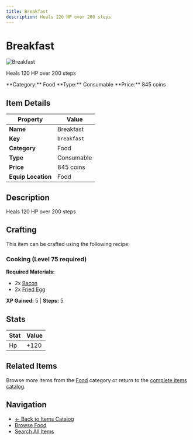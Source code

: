 ```yaml
---
title: Breakfast
description: Heals 120 HP over 200 steps
---
```


# Breakfast

<div className="flex items-start gap-6 mb-8">
  <div className="flex-shrink-0">
    <img src="/assets/resources/cooking/breakfast.png" alt="Breakfast" className="w-24 h-24 border rounded-lg" />
  </div>
  <div className="flex-1">
    <div className="space-y-2">
      <p className="text-lg text-muted-foreground">Heals 120 HP over 200 steps</p>
      <div className="flex flex-wrap gap-4 text-sm">
        <span className="px-2 py-1 bg-blue-100 dark:bg-blue-900 rounded-md">
          **Category:** Food
        </span>
        <span className="px-2 py-1 bg-green-100 dark:bg-green-900 rounded-md">
          **Type:** Consumable
        </span>
        <span className="px-2 py-1 bg-yellow-100 dark:bg-yellow-900 rounded-md">
          **Price:** 845 coins
        </span>
      </div>
    </div>
  </div>
</div>

## Item Details

| Property | Value |
|----------|-------|
| **Name** | Breakfast |
| **Key** | `breakfast` |
| **Category** | Food |
| **Type** | Consumable |
| **Price** | 845 coins |
| **Equip Location** | Food |

## Description

Heals 120 HP over 200 steps


## Crafting

This item can be crafted using the following recipe:

### Cooking (Level 75 required)

**Required Materials:**
- 2x [Bacon](/docs/resources/individual/bacon)
- 2x [Fried Egg](/docs/resources/individual/fried_egg)

**XP Gained:** 5 | **Steps:** 5

## Stats

| Stat | Value |
|------|-------|
| Hp | +120 |


## Related Items

Browse more items from the [Food](/docs/items#food) category or return to the [complete items catalog](/docs/items).

## Navigation

- [← Back to Items Catalog](/docs/items)
- [Browse Food](/docs/items#food)
- [Search All Items](/search)
